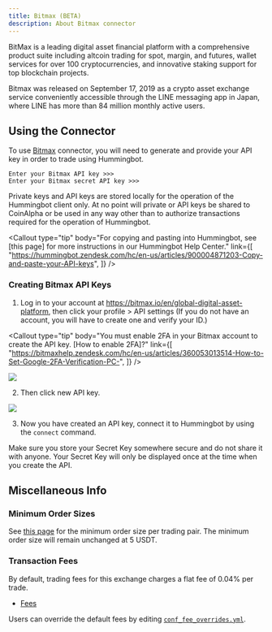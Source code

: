 ```yaml
---
title: Bitmax (BETA)
description: About Bitmax connector
---
```



BitMax is a leading digital asset financial platform with a comprehensive product suite including altcoin trading for spot, margin, and futures, wallet services for over 100 cryptocurrencies, and innovative staking support for top blockchain projects.

Bitmax was released on September 17, 2019 as a crypto asset exchange service conveniently accessible through the LINE messaging app in Japan, where LINE has more than 84 million monthly active users.

## Using the Connector

To use [Bitmax](https://bitmax.io/en/global-digital-asset-platform) connector, you will need to generate and provide your API key in order to trade using Hummingbot.

```
Enter your Bitmax API key >>>
Enter your Bitmax secret API key >>>
```

Private keys and API keys are stored locally for the operation of the Hummingbot client only. At no point will private or API keys be shared to CoinAlpha or be used in any way other than to authorize transactions required for the operation of Hummingbot.

<Callout
  type="tip"
  body="For copying and pasting into Hummingbot, see [this page] for more instructions in our Hummingbot Help Center."
  link={[
    "https://hummingbot.zendesk.com/hc/en-us/articles/900004871203-Copy-and-paste-your-API-keys",
  ]}
/>

### Creating Bitmax API Keys

1. Log in to your account at https://bitmax.io/en/global-digital-asset-platform, then click your profile > API settings (If you do not have an account, you will have to create one and verify your ID.)

<Callout
  type="tip"
  body="You must enable 2FA in your Bitmax account to create the API key. [How to enable 2FA]?"
  link={[
    "https://bitmaxhelp.zendesk.com/hc/en-us/articles/360053013514-How-to-Set-Google-2FA-Verification-PC-",
  ]}
/>

![](/img/bitmax-account.png)

2. Then click new API key.

![](/img/bitmax-api.png)

<Callout
  type="warning"
  body=" For API key permissions, we recommend using `trade` and `view` enabled API keys; enabling `transfer,` `or the equivalent is unnecessary `for current Hummingbot strategies."
/>

3. Now you have created an API key, connect it to Hummingbot by using the `connect` command.

Make sure you store your Secret Key somewhere secure and do not share it with anyone. Your Secret Key will only be displayed once at the time when you create the API.

<Callout
  type="warning"
  body="If you lose your Secret Key, you can delete the API and create a new one. However, it will be impossible to reuse the same API."
/>

## Miscellaneous Info

### Minimum Order Sizes

See [this page](https://bitmaxhelp.zendesk.com/hc/en-us/articles/360025991074-Update-on-Maximum-Order-Size-to-be-200-000-USDT#:~:text=The%20minimum%20order%20size%20will,both%20regular%20and%20margin%20trading) for the minimum order size per trading pair. The minimum order size will remain unchanged at 5 USDT.

### Transaction Fees

By default, trading fees for this exchange charges a flat fee of 0.04% per trade.

- [Fees](https://bitmaxhelp.zendesk.com/hc/en-us/articles/360043045614-Fees)

Users can override the default fees by editing [`conf_fee_overrides.yml`](https://docs.hummingbot.io/operation/adv-command-ref/#fee-override).
